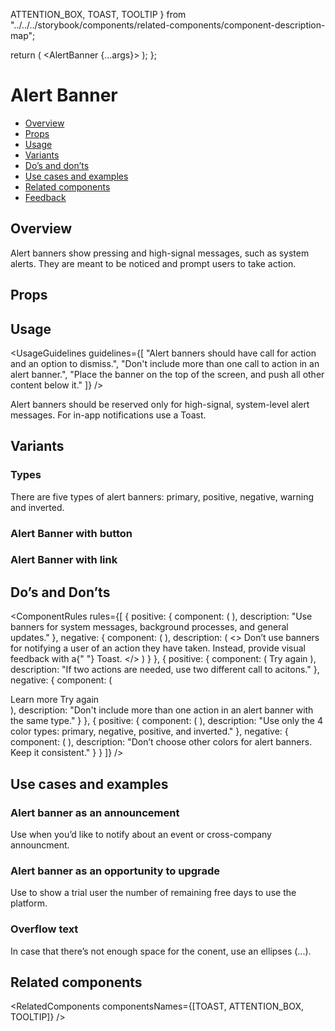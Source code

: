   ATTENTION_BOX,
  TOAST,
  TOOLTIP
} from "../../../storybook/components/related-components/component-description-map";

<Meta of={AlertBannerStories} />

  return (
    <AlertBanner {...args}>
      <AlertBannerText text={args.bannerText} />
      <AlertBannerLink text={args.linkText} href="https://monday.com" />
    </AlertBanner>
  );
};

# Alert Banner

- [Overview](#overview)
- [Props](#props)
- [Usage](#usage)
- [Variants](#variants)
- [Do’s and don’ts](#dos-and-donts)
- [Use cases and examples](#use-cases-and-examples)
- [Related components](#related-components)
- [Feedback](#feedback)

## Overview

Alert banners show pressing and high-signal messages, such as system alerts. They are meant to be noticed and prompt users to take action.

<Canvas>
  <Story of={AlertBannerStories.Overview} />
</Canvas>

## Props

<ArgsTable story="Overview" />

## Usage

<UsageGuidelines
  guidelines={[
    "Alert banners should have call for action and an option to dismiss.",
    "Don't include more than one call to action in an alert banner.",
    "Place the banner on the top of the screen, and push all other content below it."
  ]}
/>

<Tip>
  Alert banners should be reserved only for high-signal, system-level alert messages. For in-app notifications use a
  <Link href="/?path=/docs/feedback-toast--overview" size={Link.sizes.SMALL} withoutSpacing>
    Toast.
  </Link>
</Tip>

## Variants

### Types

There are five types of alert banners: primary, positive, negative, warning and inverted.

<Canvas>
  <Story of={AlertBannerStories.Types} />
</Canvas>

### Alert Banner with button

<Canvas>
  <Story of={AlertBannerStories.AlertBannerWithButton} />
</Canvas>

### Alert Banner with link

<Canvas>
  <Story of={AlertBannerStories.AlertBannerWithLink} />
</Canvas>

## Do’s and Don’ts

<ComponentRules
  rules={[
    {
      positive: {
        component: (
          <AlertBanner className="monday-storybook-alert-banner_medium-container">
            <AlertBannerText text="Join us at Elevate!" />
            <AlertBannerLink text="RSVP now" href="https://monday.com" />
          </AlertBanner>
        ),
        description: "Use banners for system messages, background processes, and general updates."
      },
      negative: {
        component: (
          <AlertBanner className="monday-storybook-alert-banner_medium-container">
            <AlertBannerText text="We successfully archived 1 item" />
          </AlertBanner>
        ),
        description: (
          <>
            Don’t use banners for notifying a user of an action they have taken. Instead, provide visual feedback with a{" "}
            <Link href="/?path=/docs/feedback-toast--overview" withoutSpacing>
              Toast.
            </Link>
          </>
        )
      }
    },
    {
      positive: {
        component: (
          <AlertBanner
            className="monday-storybook-alert-banner_medium-container"
            backgroundColor={AlertBanner.backgroundColors.NEGATIVE}
          >
            <AlertBannerText text="No connection" />
            <AlertBannerLink text="Learn more" href="https://monday.com" />
            <AlertBannerButton>Try again</AlertBannerButton>
          </AlertBanner>
        ),
        description: "If two actions are needed, use two different call to acitons."
      },
      negative: {
        component: (
          <div className="monday-storybook-alert-banner_column-wrapper">
            <AlertBanner
              backgroundColor={AlertBanner.backgroundColors.NEGATIVE}
              className="monday-storybook-alert-banner_medium-container"
            >
              <AlertBannerText text="No connection" />
              <AlertBannerLink text="Learn more" href="https://monday.com" />
              <AlertBannerLink text="Try again" href="https://monday.com" />
            </AlertBanner>
            <AlertBanner
              backgroundColor={AlertBanner.backgroundColors.NEGATIVE}
              className="monday-storybook-alert-banner_medium-container"
            >
              <AlertBannerText text="No connection" />
              <AlertBannerButton>Learn more</AlertBannerButton>
              <AlertBannerButton>Try again</AlertBannerButton>
            </AlertBanner>
          </div>
        ),
        description: "Don't include more than one action in an alert banner with the same type."
      }
    },
    {
      positive: {
        component: (
          <AlertBanner
            backgroundColor={AlertBanner.backgroundColors.DARK}
            className="monday-storybook-alert-banner_medium-container"
          >
            <AlertBannerText text="Join us at Elevate!" />
            <AlertBannerLink text="RSVP now" href="https://monday.com" />
          </AlertBanner>
        ),
        description: "Use only the 4 color types: primary, negative, positive, and inverted."
      },
      negative: {
        component: (
          <AlertBanner className="monday-storybook-alert-banner_medium-container monday-storybook-alert-banner_pink">
            <AlertBannerText text="Join us at Elevate!" />
            <AlertBannerLink text="RSVP now" href="https://monday.com" />
          </AlertBanner>
        ),
        description: "Don’t choose other colors for alert banners. Keep it consistent."
      }
    }
  ]}
/>

## Use cases and examples

### Alert banner as an announcement

Use when you’d like to notify about an event or cross-company announcment.

<Canvas>
  <Story of={AlertBannerStories.AlertBannerAsAnAnnouncement} />
</Canvas>

### Alert banner as an opportunity to upgrade

Use to show a trial user the number of remaining free days to use the platform.

<Canvas>
  <Story of={AlertBannerStories.AlertBannerAsAnOpportunityToUpgrade} />
</Canvas>

### Overflow text

In case that there’s not enough space for the conent, use an ellipses (...).

<Canvas>
  <Story of={AlertBannerStories.OverflowText} />
</Canvas>

## Related components

<RelatedComponents componentsNames={[TOAST, ATTENTION_BOX, TOOLTIP]} />
